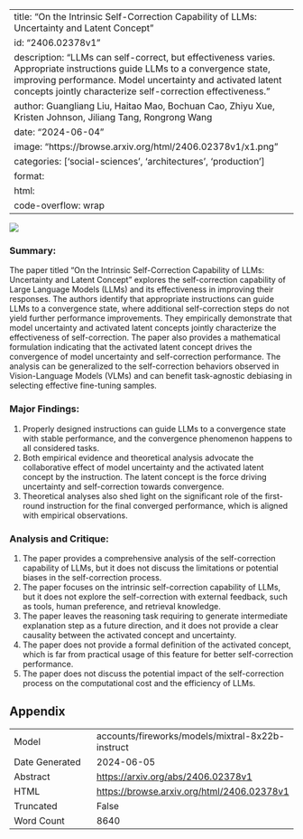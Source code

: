 
---
title: "On the Intrinsic Self-Correction Capability of LLMs: Uncertainty and Latent Concept"
id: "2406.02378v1"
description: "LLMs can self-correct, but effectiveness varies. Appropriate instructions guide LLMs to a convergence state, improving performance. Model uncertainty and activated latent concepts jointly characterize self-correction effectiveness."
author: Guangliang Liu, Haitao Mao, Bochuan Cao, Zhiyu Xue, Kristen Johnson, Jiliang Tang, Rongrong Wang
date: "2024-06-04"
image: "https://browse.arxiv.org/html/2406.02378v1/x1.png"
categories: ['social-sciences', 'architectures', 'production']
format:
  html:
    code-overflow: wrap
---

![](https://browse.arxiv.org/html/2406.02378v1/x1.png)

### Summary:

The paper titled "On the Intrinsic Self-Correction Capability of LLMs: Uncertainty and Latent Concept" explores the self-correction capability of Large Language Models (LLMs) and its effectiveness in improving their responses. The authors identify that appropriate instructions can guide LLMs to a convergence state, where additional self-correction steps do not yield further performance improvements. They empirically demonstrate that model uncertainty and activated latent concepts jointly characterize the effectiveness of self-correction. The paper also provides a mathematical formulation indicating that the activated latent concept drives the convergence of model uncertainty and self-correction performance. The analysis can be generalized to the self-correction behaviors observed in Vision-Language Models (VLMs) and can benefit task-agnostic debiasing in selecting effective fine-tuning samples.

### Major Findings:

1. Properly designed instructions can guide LLMs to a convergence state with stable performance, and the convergence phenomenon happens to all considered tasks.
2. Both empirical evidence and theoretical analysis advocate the collaborative effect of model uncertainty and the activated latent concept by the instruction. The latent concept is the force driving uncertainty and self-correction towards convergence.
3. Theoretical analyses also shed light on the significant role of the first-round instruction for the final converged performance, which is aligned with empirical observations.

### Analysis and Critique:

1. The paper provides a comprehensive analysis of the self-correction capability of LLMs, but it does not discuss the limitations or potential biases in the self-correction process.
2. The paper focuses on the intrinsic self-correction capability of LLMs, but it does not explore the self-correction with external feedback, such as tools, human preference, and retrieval knowledge.
3. The paper leaves the reasoning task requiring to generate intermediate explanation step as a future direction, and it does not provide a clear causality between the activated concept and uncertainty.
4. The paper does not provide a formal definition of the activated concept, which is far from practical usage of this feature for better self-correction performance.
5. The paper does not discuss the potential impact of the self-correction process on the computational cost and the efficiency of LLMs.

## Appendix

|          |          |
|----------|----------|
| Model     | accounts/fireworks/models/mixtral-8x22b-instruct       |
| Date Generated     | 2024-06-05       |
| Abstract | [https://arxiv.org/abs/2406.02378v1](https://arxiv.org/abs/2406.02378v1)        |
| HTML     | [https://browse.arxiv.org/html/2406.02378v1](https://browse.arxiv.org/html/2406.02378v1)       |
| Truncated       | False       |
| Word Count       | 8640       |